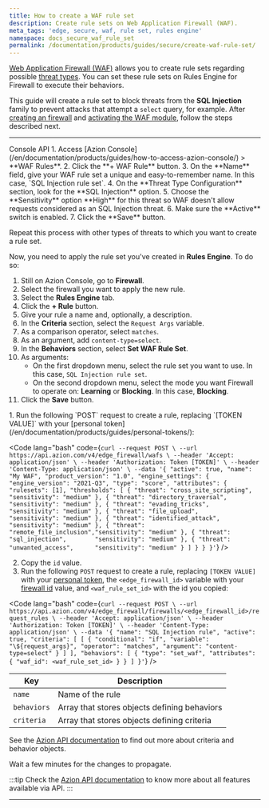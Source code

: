 ```yaml
---
title: How to create a WAF rule set
description: Create rule sets on Web Application Firewall (WAF).
meta_tags: 'edge, secure, waf, rule set, rules engine'
namespace: docs_secure_waf_rule_set
permalink: /documentation/products/guides/secure/create-waf-rule-set/
---
```



[Web Application Firewall (WAF)](/en/documentation/products/secure/edge-firewall/web-application-firewall/) allows you to create rule sets regarding possible [threat types](/en/documentation/products/secure/edge-firewall/web-application-firewall/#waf-main-settings). You can set these rule sets on Rules Engine for Firewall to execute their behaviors.

This guide will create a rule set to block threats from the **SQL Injection** family to prevent attacks that attempt a `select` query, for example. After [creating an firewall](/en/documentation/products/guides/secure/edge-firewall-configure-main-settings/) and [activating the WAF module](/en/documentation/products/guides/secure/edge-firewall-configure-main-settings/#modules), follow the steps described next.

---

<Tabs client:visible>
    <Fragment slot="tab.console">Console</Fragment>
    <Fragment slot="tab.api">API</Fragment>

<Fragment slot="panel.console">
1. Access [Azion Console](/en/documentation/products/guides/how-to-access-azion-console/) > **WAF Rules**.
2. Click the **+ WAF Rule** button.
3. On the **Name** field, give your WAF rule set a unique and easy-to-remember name. In this case, `SQL Injection rule set`.
4. On the **Threat Type Configuration** section, look for the **SQL Injection** option.
5. Choose the **Sensitivity** option **High** for this threat so WAF doesn't allow requests considered as an SQL Injection threat.
6. Make sure the **Active** switch is enabled.
7. Click the **Save** button.

Repeat this process with other types of threats to which you want to create a rule set.

Now, you need to apply the rule set you've created in **Rules Engine**. To do so:

1. Still on Azion Console, go to **Firewall**.
2. Select the firewall you want to apply the new rule.
3. Select the **Rules Engine** tab.
4. Click the **+ Rule** button.
5. Give your rule a name and, optionally, a description.
6. In the **Criteria** section, select the `Request Args` variable.
7. As a comparison operator, select `matches`.
8. As an argument, add `content-type=select`.
9. In the **Behaviors** section, select **Set WAF Rule Set**.
10. As arguments:
    - On the first dropdown menu, select the rule set you want to use. In this case, `SQL Injection rule set`.
    - On the second dropdown menu, select the mode you want Firewall to operate on: **Learning** or **Blocking**. In this case, **Blocking**.
11. Click the **Save** button.
</Fragment>

<Fragment slot="panel.api">
1. Run the following `POST` request to create a rule, replacing `[TOKEN VALUE]` with your [personal token](/en/documentation/products/guides/personal-tokens/):

<Code lang="bash" code={`
curl --request POST \
  --url https://api.azion.com/v4/edge_firewall/wafs \
  --header 'Accept: application/json' \
  --header 'Authorization: Token [TOKEN]' \
  --header 'Content-Type: application/json' \
  --data '{
    "active": true,
    "name": "My WAF",
    "product_version": "1.0",
    "engine_settings": {
      "engine_version": "2021-Q3",
      "type": "score",
      "attributes": {
        "rulesets": [1],
        "thresholds": [
          { "threat": "cross_site_scripting", "sensitivity": "medium" },
          { "threat": "directory_traversal",  "sensitivity": "medium" },
          { "threat": "evading_tricks",       "sensitivity": "medium" },
          { "threat": "file_upload",          "sensitivity": "medium" },
          { "threat": "identified_attack",    "sensitivity": "medium" },
          { "threat": "remote_file_inclusion","sensitivity": "medium" },
          { "threat": "sql_injection",        "sensitivity": "medium" },
          { "threat": "unwanted_access",      "sensitivity": "medium" }
        ]
      }
    }
  }'
`} />


2. Copy the `id` value.
3. Run the following `POST` request to create a rule, replacing `[TOKEN VALUE]` with your [personal token](/en/documentation/products/guides/personal-tokens/), the `<edge_firewall_id>` variable with your [firewall id](https://api.azion.com/#090fa5b0-3d68-4521-9a90-f4d93773f6d9) value, and `<waf_rule_set_id>` with the id you copied:

<Code lang="bash" code={`
curl --request POST \
  --url https://api.azion.com/v4/edge_firewall/firewalls/<edge_firewall_id>/request_rules \
  --header 'Accept: application/json' \
  --header 'Authorization: Token [TOKEN]' \
  --header 'Content-Type: application/json' \
  --data '{
    "name": "SQL Injection rule",
    "active": true,
    "criteria": [
      [
        {
          "conditional": "if",
          "variable": "\${request_args}",
          "operator": "matches",
          "argument": "content-type=select"
        }
      ]
    ],
    "behaviors": [
      {
        "type": "set_waf",
        "attributes": {
          "waf_id": <waf_rule_set_id>
        }
      }
    ]
  }'
`} />


| Key | Description |
| --- | --- |
| `name` | Name of the rule |
| `behaviors` | Array that stores objects defining behaviors |
| `criteria` | Array that stores objects defining criteria |

See the [Azion API documentation](https://www.azion.com/en/documentation/products/overview-azion-api/) to find out more about criteria and behavior objects.

Wait a few minutes for the changes to propagate.

:::tip
Check the [Azion API documentation](https://api.azion.com/) to know more about all features available via API.
:::
</Fragment>

</Tabs>

---

